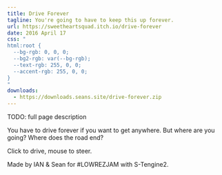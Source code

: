 ```yaml
---
title: Drive Forever
tagline: You're going to have to keep this up forever.
url: https://sweetheartsquad.itch.io/drive-forever
date: 2016 April 17
css: "
html:root {
  --bg-rgb: 0, 0, 0;
  --bg2-rgb: var(--bg-rgb);
  --text-rgb: 255, 0, 0;
  --accent-rgb: 255, 0, 0;
}
"
downloads:
  - https://downloads.seans.site/drive-forever.zip
---
```


TODO: full page description



You have to drive forever if you want to get anywhere. But where are you going? Where does the road end?

Click to drive, mouse to steer.

Made by IAN & Sean for #LOWREZJAM with S-Tengine2.
